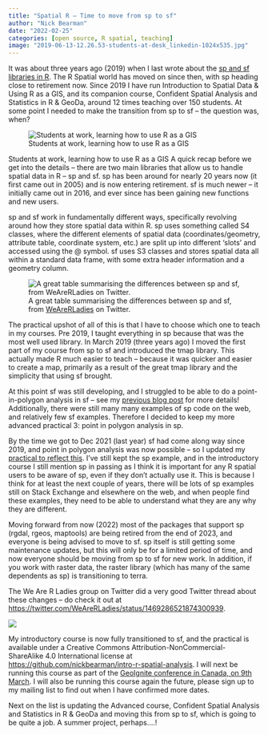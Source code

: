 ```yaml
---
title: "Spatial R – Time to move from sp to sf"
author: "Nick Bearman"
date: "2022-02-25"
categories: [open source, R spatial, teaching]
image: "2019-06-13-12.26.53-students-at-desk_linkedin-1024x535.jpg"
---
```


It was about three years ago (2019) when I last wrote about the [sp and sf libraries in R](http://www.geospatialtrainingsolutions.co.uk/spatial-r-moving-from-sp-to-sf/). The R Spatial world has moved on since then, with sp heading close to retirement now. Since 2019 I have run Introduction to Spatial Data & Using R as a GIS, and its companion course, Confident Spatial Analysis and Statistics in R & GeoDa, around 12 times teaching over 150 students. At some point I needed to make the transition from sp to sf -- the question was, when?

![Students at work, learning how to use R as a GIS](2019-06-13-12.26.53-students-at-desk_linkedin-1024x535.jpg)

Students at work, learning how to use R as a GIS A quick recap before we get into the details -- there are two main libraries that allow us to handle spatial data in R -- sp and sf. sp has been around for nearly 20 years now (it first came out in 2005) and is now entering retirement. sf is much newer -- it initially came out in 2016, and ever since has been gaining new functions and new users.

sp and sf work in fundamentally different ways, specifically revolving around how they store spatial data within R. sp uses something called S4 classes, where the different elements of spatial data (coordinates/geometry, attribute table, coordinate system, etc.) are split up into different 'slots' and accessed using the \@ symbol. sf uses S3 classes and stores spatial data all within a standard data frame, with some extra header information and a geometry column.

![A great table summarising the differences between sp and sf, from [WeAreRLadies](https://twitter.com/WeAreRLadies/status/1469287613060292613) on Twitter.](FGP1MWJWUAQYhWG-1024x571.jpg)

The practical upshot of all of this is that I have to choose which one to teach in my courses. Pre 2019, I taught everything in sp because that was the most well used library. In March 2019 (three years ago) I moved the first part of my course from sp to sf and introduced the tmap library. This actually made R much easier to teach -- because it was quicker and easier to create a map, primarily as a result of the great tmap library and the simplicity that using sf brought.

At this point sf was still developing, and I struggled to be able to do a point-in-polygon analysis in sf -- see my [previous blog post](http://www.geospatialtrainingsolutions.co.uk/spatial-r-moving-from-sp-to-sf/) for more details! Additionally, there were still many many examples of sp code on the web, and relatively few sf examples. Therefore I decided to keep my more advanced practical 3: point in polygon analysis in sp.

By the time we got to Dec 2021 (last year) sf had come along way since 2019, and point in polygon analysis was now possible -- so I updated my [practical to reflect this](https://github.com/nickbearman/intro-r-spatial-analysis/commit/de56e5df9bee67c25c468eeb74b63ae132a0f9f9). I've still kept the sp example, and in the introductory course I still mention sp in passing as I think it is important for any R spatial users to be aware of sp, even if they don't actually use it. This is because I think for at least the next couple of years, there will be lots of sp examples still on Stack Exchange and elsewhere on the web, and when people find these examples, they need to be able to understand what they are any why they are different.

Moving forward from now (2022) most of the packages that support sp (rgdal, rgeos, maptools) are being retired from the end of 2023, and everyone is being advised to move to sf. sp itself is still getting some maintenance updates, but this will only be for a limited period of time, and now everyone should be moving from sp to sf for new work. In addition, if you work with raster data, the raster library (which has many of the same dependents as sp) is transitioning to terra.

The We Are R Ladies group on Twitter did a very good Twitter thread about these changes -- do check it out at <https://twitter.com/WeAreRLadies/status/1469286521874300939>.

![](twitter.png)

My introductory course is now fully transitioned to sf, and the practical is available under a Creative Commons Attribution-NonCommercial-ShareAlike 4.0 International license at <https://github.com/nickbearman/intro-r-spatial-analysis>. I will next be running this course as part of the [GeoIgnite conference in Canada, on 9th March](https://www.geospatialtrainingsolutions.co.uk/training-courses/). I will also be running this course again the future, please sign up to my mailing list to find out when I have confirmed more dates.

Next on the list is updating the Advanced course, Confident Spatial Analysis and Statistics in R & GeoDa and moving this from sp to sf, which is going to be quite a job. A summer project, perhaps....!
